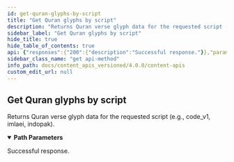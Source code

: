 ```yaml
---
id: get-quran-glyphs-by-script
title: "Get Quran glyphs by script"
description: "Returns Quran verse glyph data for the requested script (e.g., code_v1, imlaei, indopak)."
sidebar_label: "Get Quran glyphs by script"
hide_title: true
hide_table_of_contents: true
api: {"responses":{"200":{"description":"Successful response."}},"parameters":[{"name":"script","in":"path","required":true,"schema":{"type":"string","enum":["code_v1","code_v2","imlaei","indopak","uthmani","uthmani_simple","uthmani_tajweed"]},"description":"Script identifier for the glyph collection to fetch. Supported values: code_v1, code_v2, imlaei, indopak, uthmani, uthmani_simple, uthmani_tajweed."}],"description":"Returns Quran verse glyph data for the requested script (e.g., code_v1, imlaei, indopak).","tags":["Verses"],"method":"get","path":"/quran/verses/{script}","servers":[{"url":"https://apis-prelive.quran.foundation/content/api/v4","description":"Pre-production Server"},{"url":"https://apis.quran.foundation/content/api/v4","description":"Production Server"}],"security":[{"x-auth-token":[],"x-client-id":[]}],"securitySchemes":{"x-auth-token":{"type":"apiKey","description":"The JWT access token required for accessing the endpoints.","name":"x-auth-token","in":"header"},"x-client-id":{"type":"apiKey","description":"Your client Id","name":"x-client-id","in":"header"}},"info":{"title":"Content APIs","description":"Quran.Foundation Content APIs offer programmatic access to the Quran's core content like chapters, verses, recitations, translations, and more, distinct from user-specific data like notes and bookmarks provided by [User-related APIs](/docs/category/user-related-apis).\n\n:::important Integrity of Translations\nPlease **disable any automatic browser-translation features** (e.g. Google-Translate-in-Chrome) when displaying text returned by the *Translations* endpoints.  \nRe-translating an already vetted Quranic translation can introduce serious semantic errors.\n:::\n\n ## How to get access \n\n We are using OAuth2 flows to authenticate and authorize requests. To get started, you need to [get an access token](/docs/tutorials/oidc/getting-started-with-oauth2#obtaining-oauth-20-client-credentials) to make requests to our APIs. Since the APIs are not user-related, you will need to use the `client_credentials` grant type and [`content` scope](/docs/user_related_apis_versioned/scopes#content) when sending a request to [The OAuth 2.0 Token Endpoint](/docs/oauth2_apis_versioned/oauth-2-token-exchange) to get the access token. The below diagram shows the flow of getting an access token using the `client_credentials` grant type in a very simplified way.\n\n ![Client Credentials Flow](/img/client-credentials-flow.png) After getting a valid access token, each request to get resources will have to include 2 headers mentioned below: `x-auth-token` and `x-client-id`.","version":"v4"},"postman":{"name":"Get Quran glyphs by script","description":{"content":"Returns Quran verse glyph data for the requested script (e.g., code_v1, imlaei, indopak).","type":"text/plain"},"url":{"path":["quran","verses",":script"],"host":["{{baseUrl}}"],"query":[],"variable":[{"disabled":false,"description":{"content":"(Required) Script identifier for the glyph collection to fetch. Supported values: code_v1, code_v2, imlaei, indopak, uthmani, uthmani_simple, uthmani_tajweed.","type":"text/plain"},"type":"any","value":"","key":"script"}]},"method":"GET"}}
sidebar_class_name: "get api-method"
info_path: docs/content_apis_versioned/4.0.0/content-apis
custom_edit_url: null
---
```



## Get Quran glyphs by script



Returns Quran verse glyph data for the requested script (e.g., code_v1, imlaei, indopak).

<details style={{"marginBottom":"1rem"}} data-collapsed={false} open={true}><summary style={{}}><strong>Path Parameters</strong></summary><div><ul><ParamsItem className={"paramsItem"} param={{"name":"script","in":"path","required":true,"schema":{"type":"string","enum":["code_v1","code_v2","imlaei","indopak","uthmani","uthmani_simple","uthmani_tajweed"]},"description":"Script identifier for the glyph collection to fetch. Supported values: code_v1, code_v2, imlaei, indopak, uthmani, uthmani_simple, uthmani_tajweed."}}></ParamsItem></ul></div></details><div><ApiTabs><TabItem label={"200"} value={"200"}><div>

Successful response.

</div><div></div></TabItem></ApiTabs></div>
      